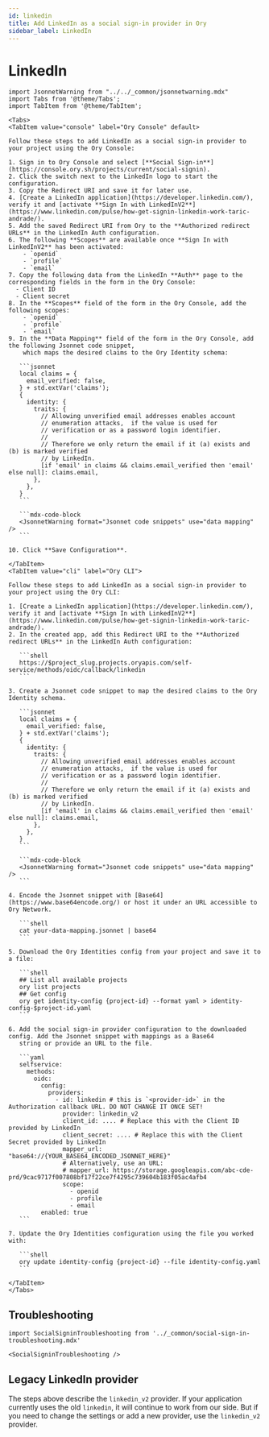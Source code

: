```yaml
---
id: linkedin
title: Add LinkedIn as a social sign-in provider in Ory
sidebar_label: LinkedIn
---
```


# LinkedIn

````mdx-code-block
import JsonnetWarning from "../../_common/jsonnetwarning.mdx"
import Tabs from '@theme/Tabs';
import TabItem from '@theme/TabItem';

<Tabs>
<TabItem value="console" label="Ory Console" default>

Follow these steps to add LinkedIn as a social sign-in provider to your project using the Ory Console:

1. Sign in to Ory Console and select [**Social Sign-in**](https://console.ory.sh/projects/current/social-signin).
2. Click the switch next to the LinkedIn logo to start the configuration.
3. Copy the Redirect URI and save it for later use.
4. [Create a LinkedIn application](https://developer.linkedin.com/), verify it and [activate **Sign In with LinkedInV2**](https://www.linkedin.com/pulse/how-get-signin-linkedin-work-taric-andrade/).
5. Add the saved Redirect URI from Ory to the **Authorized redirect URLs** in the LinkedIn Auth configuration.
6. The following **Scopes** are available once **Sign In with LinkedInV2** has been activated:
    - `openid`
    - `profile`
    - `email`
7. Copy the following data from the LinkedIn **Auth** page to the corresponding fields in the form in the Ory Console:
  - Client ID
  - Client secret
8. In the **Scopes** field of the form in the Ory Console, add the following scopes:
    - `openid`
    - `profile`
    - `email`
9. In the **Data Mapping** field of the form in the Ory Console, add the following Jsonnet code snippet,
    which maps the desired claims to the Ory Identity schema:

   ```jsonnet
   local claims = {
     email_verified: false,
   } + std.extVar('claims');
   {
     identity: {
       traits: {
         // Allowing unverified email addresses enables account
         // enumeration attacks,  if the value is used for
         // verification or as a password login identifier.
         //
         // Therefore we only return the email if it (a) exists and (b) is marked verified
         // by LinkedIn.
         [if 'email' in claims && claims.email_verified then 'email' else null]: claims.email,
       },
     },
   }
   ```

   ```mdx-code-block
   <JsonnetWarning format="Jsonnet code snippets" use="data mapping" />
   ```

10. Click **Save Configuration**.

</TabItem>
<TabItem value="cli" label="Ory CLI">

Follow these steps to add LinkedIn as a social sign-in provider to your project using the Ory CLI:

1. [Create a LinkedIn application](https://developer.linkedin.com/), verify it and [activate **Sign In with LinkedInV2**](https://www.linkedin.com/pulse/how-get-signin-linkedin-work-taric-andrade/).
2. In the created app, add this Redirect URI to the **Authorized redirect URLs** in the LinkedIn Auth configuration:

   ```shell
   https://$project_slug.projects.oryapis.com/self-service/methods/oidc/callback/linkedin
   ```

3. Create a Jsonnet code snippet to map the desired claims to the Ory Identity schema.

   ```jsonnet
   local claims = {
     email_verified: false,
   } + std.extVar('claims');
   {
     identity: {
       traits: {
         // Allowing unverified email addresses enables account
         // enumeration attacks,  if the value is used for
         // verification or as a password login identifier.
         //
         // Therefore we only return the email if it (a) exists and (b) is marked verified
         // by LinkedIn.
         [if 'email' in claims && claims.email_verified then 'email' else null]: claims.email,
       },
     },
   }
   ```

   ```mdx-code-block
   <JsonnetWarning format="Jsonnet code snippets" use="data mapping" />
   ```

4. Encode the Jsonnet snippet with [Base64](https://www.base64encode.org/) or host it under an URL accessible to Ory Network.

   ```shell
   cat your-data-mapping.jsonnet | base64
   ```

5. Download the Ory Identities config from your project and save it to a file:

   ```shell
   ## List all available projects
   ory list projects
   ## Get config
   ory get identity-config {project-id} --format yaml > identity-config-$project-id.yaml
   ```

6. Add the social sign-in provider configuration to the downloaded config. Add the Jsonnet snippet with mappings as a Base64
   string or provide an URL to the file.

   ```yaml
   selfservice:
     methods:
       oidc:
         config:
           providers:
             - id: linkedin # this is `<provider-id>` in the Authorization callback URL. DO NOT CHANGE IT ONCE SET!
               provider: linkedin_v2
               client_id: .... # Replace this with the Client ID provided by LinkedIn
               client_secret: .... # Replace this with the Client Secret provided by LinkedIn
               mapper_url: "base64://{YOUR_BASE64_ENCODED_JSONNET_HERE}"
               # Alternatively, use an URL:
               # mapper_url: https://storage.googleapis.com/abc-cde-prd/9cac9717f007808bf17f22ce7f4295c739604b183f05ac4afb4
               scope:
                 - openid
                 - profile
                 - email
         enabled: true
   ```

7. Update the Ory Identities configuration using the file you worked with:

   ```shell
   ory update identity-config {project-id} --file identity-config.yaml
   ```

</TabItem>
</Tabs>
````

## Troubleshooting

```mdx-code-block
import SocialSigninTroubleshooting from '../_common/social-sign-in-troubleshooting.mdx'

<SocialSigninTroubleshooting />
```

## Legacy LinkedIn provider

The steps above describe the `linkedin_v2` provider. If your application currently uses the old `linkedin`, it will continue to
work from our side. But if you need to change the settings or add a new provider, use the `linkedin_v2` provider.
